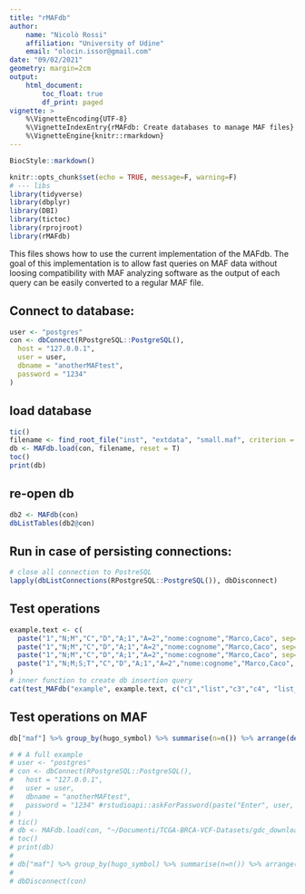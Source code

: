 ```yaml
---
title: "rMAFdb"
author: 
    name: "Nicolò Rossi"
    affiliation: "University of Udine"
    email: "olocin.issor@gmail.com"
date: "09/02/2021"
geometry: margin=2cm
output:
    html_document:
        toc_float: true
        df_print: paged
vignette: >
    %\VignetteEncoding{UTF-8}
    %\VignetteIndexEntry{rMAFdb: Create databases to manage MAF files}
    %\VignetteEngine{knitr::rmarkdown}
---
```


```r
BiocStyle::markdown()
```

```r
knitr::opts_chunk$set(echo = TRUE, message=F, warning=F)
# --- libs
library(tidyverse)
library(dbplyr)
library(DBI)
library(tictoc)
library(rprojroot)
library(rMAFdb)
```

This files shows how to use the current implementation of the MAFdb. The goal
of this implementation is to allow fast queries on MAF data without 
loosing compatibility with MAF analyzing software as the output of each query
can be easily converted to a regular MAF file.

## Connect to database:

```r
user <- "postgres"
con <- dbConnect(RPostgreSQL::PostgreSQL(), 
  host = "127.0.0.1",
  user = user,
  dbname = "anotherMAFtest",
  password = "1234"
)
```

## load database

```r
tic()
filename <- find_root_file("inst", "extdata", "small.maf", criterion = has_file("DESCRIPTION"))
db <- MAFdb.load(con, filename, reset = T)
toc()
print(db)
```

## re-open db

```r
db2 <- MAFdb(con)
dbListTables(db2@con)
```

## Run in case of persisting connections:

```r
# close all connection to PostreSQL
lapply(dbListConnections(RPostgreSQL::PostgreSQL()), dbDisconnect)
```

## Test operations

```r
example.text <- c(
  paste("1","N;M","C","D","A;1","A=2","nome:cognome","Marco,Caco", sep="\t"),
  paste("1","N;M","C","D","A;1","A=2","nome:cognome","Marco,Caco", sep="\t"),
  paste("1","N;M","C","D","A;1","A=2","nome:cognome","Marco,Caco", sep="\t"),
  paste("1","N;M;S;T","C","D","A;1","A=2","nome:cognome","Marco,Caco", sep="\t")
)
# inner function to create db insertion query
cat(test_MAFdb("example", example.text, c("c1","list","c3","c4", "list_cols", "kv_test", "keys", "values"), c(2,3,1,1,3,3,3,3), 0))
```

## Test operations on MAF

```r
db["maf"] %>% group_by(hugo_symbol) %>% summarise(n=n()) %>% arrange(desc(n)) %>% as.data.frame()
```


```r
# # A full example
# user <- "postgres"
# con <- dbConnect(RPostgreSQL::PostgreSQL(), 
#   host = "127.0.0.1",
#   user = user,
#   dbname = "anotherMAFtest",
#   password = "1234" #rstudioapi::askForPassword(paste("Enter", user, "password:"))
# )
# tic()
# db <- MAFdb.load(con, "~/Documenti/TCGA-BRCA-VCF-Datasets/gdc_download_20210128_084228.661394/053f01ed-3154-4aea-9e7f-932c435034b3/only_some.maf", reset = T, limit=10000)
# toc()
# print(db)
# 
# db["maf"] %>% group_by(hugo_symbol) %>% summarise(n=n()) %>% arrange(desc(n)) %>% as.data.frame()
# 
# dbDisconnect(con)
```



